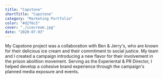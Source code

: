```yaml
---
title: "Capstone"
shortTitle: "Capstone"
category: "Marketing Portfolio"
color: "#d2f6c5"
cover: "./icecream.jpg"
date: "2020-07-03"
---
```


My Capstone project was a collaboration with Ben & Jerry's, who are known for their delicious ice cream and their commitment to social justice. My team and I created a campaign introducing a new flavor for their involvement in the prison abolition movement. Serving as the Experiental & PR Director, I helped develop a cohesive brand experience through the campaign's planned media exposure and events. 

